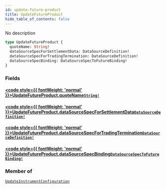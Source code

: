 ```yaml
---
id: update-future-product
title: UpdateFutureProduct
hide_table_of_contents: false
---
```








No description

```graphql
type UpdateFutureProduct {
  quoteName: String!
  dataSourceSpecForSettlementData: DataSourceDefinition!
  dataSourceSpecForTradingTermination: DataSourceDefinition!
  dataSourceSpecBinding: DataSourceSpecToFutureBinding!
}
```


### Fields

#### [<code style={{ fontWeight: 'normal' }}>UpdateFutureProduct.<b>quoteName</b></code>](#)<Bullet />[`String!`](/mainnet/api/graphql/scalars/string) <Badge class="secondary" text="non-null"/> <Badge class="secondary" text="scalar"/>
> 
> 

#### [<code style={{ fontWeight: 'normal' }}>UpdateFutureProduct.<b>dataSourceSpecForSettlementData</b></code>](#)<Bullet />[`DataSourceDefinition!`](/mainnet/api/graphql/objects/data-source-definition) <Badge class="secondary" text="non-null"/> <Badge class="secondary" text="object"/>
> 
> 

#### [<code style={{ fontWeight: 'normal' }}>UpdateFutureProduct.<b>dataSourceSpecForTradingTermination</b></code>](#)<Bullet />[`DataSourceDefinition!`](/mainnet/api/graphql/objects/data-source-definition) <Badge class="secondary" text="non-null"/> <Badge class="secondary" text="object"/>
> 
> 

#### [<code style={{ fontWeight: 'normal' }}>UpdateFutureProduct.<b>dataSourceSpecBinding</b></code>](#)<Bullet />[`DataSourceSpecToFutureBinding!`](/mainnet/api/graphql/objects/data-source-spec-to-future-binding) <Badge class="secondary" text="non-null"/> <Badge class="secondary" text="object"/>
> 
> 



### Member of

[`UpdateInstrumentConfiguration`](/mainnet/api/graphql/objects/update-instrument-configuration)  <Badge class="secondary" text="object"/>



